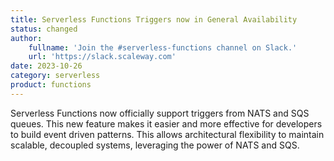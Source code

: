 ```yaml
---
title: Serverless Functions Triggers now in General Availability
status: changed
author:
    fullname: 'Join the #serverless-functions channel on Slack.'
    url: 'https://slack.scaleway.com'
date: 2023-10-26
category: serverless
product: functions
---
```


Serverless Functions now officially support triggers from NATS and SQS queues. This new feature makes it easier and more effective for developers to build event driven patterns. This allows architectural flexibility to maintain scalable, decoupled systems, leveraging the power of NATS and SQS.

